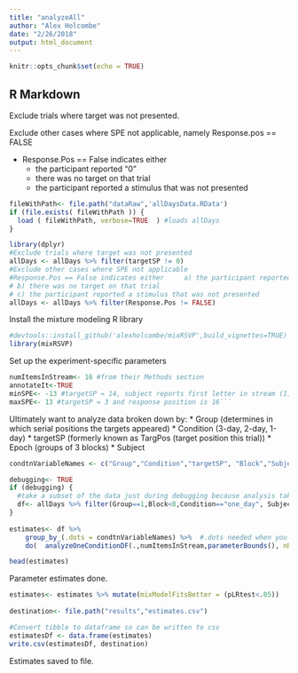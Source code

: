```yaml
---
title: "analyzeAll"
author: "Alex Holcombe"
date: "2/26/2018"
output: html_document
---
```


```r
knitr::opts_chunk$set(echo = TRUE)
```

## R Markdown

Exclude trials where target was not presented.

Exclude other cases where SPE not applicable, namely Response.pos == FALSE

* Response.Pos == False indicates either		
  + the participant reported "0"
  + there was no target on that trial
  + the participant reported a stimulus that was not presented

```r

fileWithPath<- file.path("dataRaw",'allDaysData.RData') 
if (file.exists( fileWithPath )) {
  load ( fileWithPath, verbose=TRUE  ) #loads allDays
}

library(dplyr)
#Exclude trials where target was not presented
allDays <- allDays %>% filter(targetSP != 0)
#Exclude other cases where SPE not applicable
#Response.Pos == False indicates either		a) the participant reported "0"
# b) there was no target on that trial
# c) the participant reported a stimulus that was not presented
allDays <- allDays %>% filter(Response.Pos != FALSE)
```


Install the mixture modeling R library
```r
#devtools::install_github('alexholcombe/mixRSVP',build_vignettes=TRUE)  #If want latest version
library(mixRSVP)

```

Set up the experiment-specific parameters 

```r

numItemsInStream<- 16 #from their Methods section  
annotateIt<-TRUE
minSPE<- -13 #targetSP = 14, subject reports first letter in stream (1)
maxSPE<- 13 #targetSP = 3 and response position is 16```
```

Ultimately want to analyze data broken down by:
* Group (determines in which serial positions the targets appeared)
* Condition (3-day, 2-day, 1-day)
* targetSP  (formerly known as TargPos (target position this trial))
* Epoch (groups of 3 blocks)
* Subject

```r

condtnVariableNames <- c("Group","Condition","targetSP", "Block","Subject")  
```


```r

debugging<- TRUE
if (debugging) {
  #take a subset of the data just during debugging because analysis takes all night maybe
  df<- allDays %>% filter(Group==1,Block<8,Condition=="one_day", Subject<17)
}
  
estimates<- df %>%  
    group_by_(.dots = condtnVariableNames) %>%  #.dots needed when you have a variable containing multiple factor names
    do(  analyzeOneConditionDF(.,numItemsInStream,parameterBounds(), nReplicates=3)  )

head(estimates)

```
Parameter estimates done.

```r

estimates<- estimates %>% mutate(mixModelFitsBetter = (pLRtest<.05))
  
destination<- file.path("results","estimates.csv")

#Convert tibble to dataframe so can be written to csv
estimatesDf <- data.frame(estimates)
write.csv(estimatesDf, destination)

```
Estimates saved to file.
